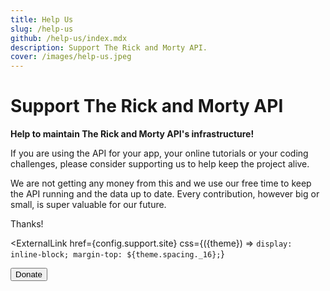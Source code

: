 ```yaml
---
title: Help Us
slug: /help-us
github: /help-us/index.mdx
description: Support The Rick and Morty API.
cover: /images/help-us.jpeg
---
```



# Support The Rick and Morty API

**Help to maintain The Rick and Morty API's infrastructure!**

If you are using the API for your app, your online tutorials or your coding challenges, please consider supporting us to help keep the project alive.

We are not getting any money from this and we use our free time to keep the API running and the data up to date. Every contribution, however big or small, is super valuable for our future.

Thanks!

<ExternalLink
  href={config.support.site}
  css={({theme}) => `display: inline-block; margin-top: ${theme.spacing._16};`}
>
  <Button strong>Donate</Button>
</ExternalLink>
